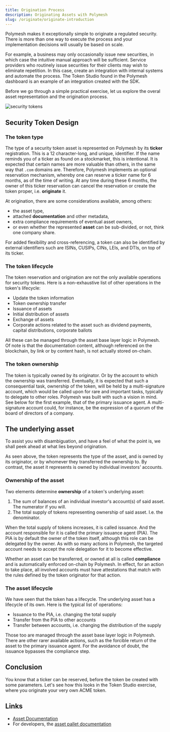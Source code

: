 ```yaml
---
title: Origination Process
description: Originating Assets with Polymesh
slug: /originate/originate-introduction
---
```



Polymesh makes it exceptionally simple to originate a regulated security. There is more than one way to execute the process and your implementation decisions will usually be based on scale.

For example, a business may only occasionally issue new securities, in which case the intuitive manual approach will be sufficient. Service providers who routinely issue securities for their clients may wish to eliminate repetition. In this case, create an integration with internal systems and automate the process. The Token Studio found in the Polymesh dashboard is an example of an integration created with the SDK.

Before we go through a simple practical exercise, let us explore the overal asset representation and the origination process.

![security tokens](images/security_tokens.png)

## Security Token Design

### The token type

The type of a security token asset is represented on Polymesh by its **ticker** registration. This is a 12 character-long, and unique, identifier.  If the name reminds you of a ticker as found on a stockmarket, this is intentional. It is expected that certain names are more valuable than others, in the same way that `.com` domains are. Therefore, Polymesh implements an optional reservation mechanism, whereby one can reserve a ticker name for 6 months, as of the time of writing. At any time during these 6 months, the owner of this ticker reservation can cancel the reservation or create the token proper, i.e. **originate** it.

At origination, there are some considerations available, among others:

* the asset type,
* attached **documentation** and other metadata,
* extra compliance requirements of eventual asset owners,
* or even whether the represented **asset** can be sub-divided, or not, think one company share.

For added flexibility and cross-referencing, a token can also be identified by external identifiers such are ISINs, CUSIPs, CINs, LEIs, and DTIs, on top of its ticker.

### The token lifecycle

The token reservation and origination are not the only available operations for security tokens. Here is a non-exhaustive list of other operations in the token's lifecycle:

* Update the token information
* Token ownership transfer
* Issuance of assets
* Initial distribution of assets
* Exchange of assets
* Corporate actions related to the asset such as dividend payments, capital distributions, corporate ballots

All these can be managed through the asset base layer logic in Polymesh. Of note is that the documentation content, although referenced on the blockchain, by link or by content hash, is not actually stored on-chain.

### The token ownership

The token is typically owned by its originator. Or by the account to which the ownership was transferred. Eventually, it is expected that such a consequential task, ownership of the token, will be held by a multi-signature account, which would be called upon for rare and important tasks, typically to delegate to other roles. Polymesh was built with such a vision in mind. See below for the first example, that of the primary issuance agent. A multi-signature account could, for instance, be the expression of a quorum of the board of directors of a company.

## The underlying asset

To assist you with disambiguation, and have a feel of what the point is, we shall peek ahead at what lies beyond origination.

As seen above, the token represents the type of the asset, and is owned by its originator, or by whomever they transferred the ownership to. By contrast, the asset it represents is owned by individual investors' accounts.

### Ownership of the asset

Two elements determine **ownership** of a token's underlying asset:

1. The sum of balances of an individual investor's account(s) of said asset. The numerator if you will.
2. The total supply of tokens representing ownership of said asset. I.e. the denominator.

When the total supply of tokens increases, it is called issuance. And the account responsible for it is called the primary issuance agent (PIA). The PIA is by default the owner of the token itself, although this role can be delegated by the owner. As with so many actions in Polymesh, the targeted account needs to accept the role delegation for it to become effective.

<HighlightBox type="info">

Whether an asset can be transferred, or owned at all is called **compliance** and is automatically enforced on-chain by Polymesh. In effect, for an action to take place, all involved accounts must have attestations that match with the rules defined by the token originator for that action.

</HighlightBox>

### The asset lifecycle

We have seen that the token has a lifecycle. The underlying asset has a lifecycle of its own. Here is the typical list of operations:

* Issuance to the PIA, i.e. changing the total supply
* Transfer from the PIA to other accounts
* Transfer between accounts, i.e. changing the distribution of the supply

Those too are managed through the asset base layer logic in Polymesh. There are other rarer available actions, such as the forcible return of the asset to the primary issuance agent. For the avoidance of doubt, the issuance bypasses the compliance step.

## Conclusion

You know that a ticker can be reserved, before the token be created with some parameters. Let's see how this looks in the Token Studio exercise, where you originate your very own ACME token.

## Links

* [Asset Documentation](https://developers.polymesh.live/assets/)
* For developers, the [asset pallet documentation](https://docs.polymesh.live/pallet_asset/index.html)
